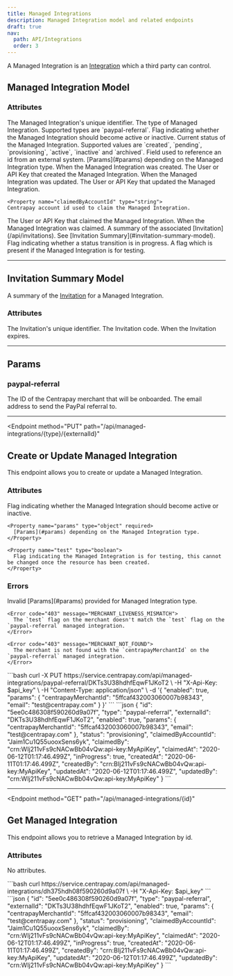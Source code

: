 ```yaml
---
title: Managed Integrations
description: Managed Integration model and related endpoints
draft: true
nav:
  path: API/Integrations
  order: 3
---
```


A Managed Integration is an [Integration](/api/integrations)  which a third party can control.

## Managed Integration Model

### Attributes

<Properties>
  <Property name="id" type="string">
    The Managed Integration's unique identifier.
  </Property>

  <Property name="type" type="string">
    The type of Managed Integration. Supported types are `paypal-referral`.
  </Property>

  <Property name="enabled" type="boolean">
    Flag indicating whether the Managed Integration should become active or inactive.
  </Property>

  <Property name="status" type="string">
    Current status of the Managed Integration. Supported values are `created`, `pending`, `provisioning`, `active`, `inactive` and `archived`.
  </Property>

  <Property name="externalId" type="string">
    Field used to reference an id from an external system.
  </Property>

  <Property name="params" type="object">
    [Params](#params) depending on the Managed Integration type.
  </Property>

  <Property name="createdAt" type="timestamp">
    When the Managed Integration was created.
  </Property>

  <Property name="createdBy" type="crn">
    The User or API Key that created the Managed Integration.
  </Property>

  <Property name="updatedAt" type="timestamp">
    When the Managed Integration was updated.
  </Property>

  <Property name="updatedBy" type="crn">
    The User or API Key that updated the Managed Integration.
  </Property>

    <Property name="claimedByAccountId" type="string">
    Centrapay account id used to claim the Managed Integration.
  </Property>

  <Property name="claimedBy" type="crn">
    The User or API Key that claimed the Managed Integration.
  </Property>

  <Property name="claimedAt" type="timestamp">
    When the Managed Integration was claimed.
  </Property>

  <Property name="invitation" type="object">
    A summary of the associated [Invitation](/api/invitations). See [Invitation Summary](#invitation-summary-model).
  </Property>

  <Property name="inProgress" type="boolean">
    Flag indicating whether a status transition is in progress.
  </Property>

  <Property name="test" type="boolean">
    A flag which is present if the Managed Integration is for testing.
  </Property>
</Properties>

---

## Invitation Summary Model

A summary of the [Invitation](/api/invitations) for a Managed Integration.

### Attributes

<Properties>
  <Property name="id" type="string">
    The Invitation's unique identifier.
  </Property>

  <Property name="code" type="string">
    The Invitation code.
  </Property>

  <Property name="expiresAt" type="timestamp">
    When the Invitation expires.
  </Property>
</Properties>

---

## Params

### paypal-referral

<Properties>
  <Property name="centrapayMerchantId" type="string">
    The ID of the Centrapay merchant that will be onboarded.
  </Property>

  <Property name="email" type="string">
    The email address to send the PayPal referral to.
  </Property>
</Properties>

---

<Endpoint
  method="PUT"
  path="/api/managed-integrations/{type}/{externalId}"
>
  ## Create or Update Managed Integration

  This endpoint allows you to create or update a Managed Integration.

  ### Attributes
  <Properties>
    <Property name="enabled" type="boolean" required>
      Flag indicating whether the Managed Integration should become active or inactive.
    </Property>

    <Property name="params" type="object" required>
      [Params](#params) depending on the Managed Integration type.
    </Property>

    <Property name="test" type="boolean">
      Flag indicating the Managed Integration is for testing, this cannot be changed once the resource has been created.
    </Property>
  </Properties>

  ### Errors
  <Properties>
    <Error code="400" message="INVALID_PARAMS">
      Invalid [Params](#params) provided for Managed Integration type.
    </Error>

    <Error code="403" message="MERCHANT_LIVENESS_MISMATCH">
      The `test` flag on the merchant doesn't match the `test` flag on the `paypal-referral` managed integration.
    </Error>

    <Error code="403" message="MERCHANT_NOT_FOUND">
      The merchant is not found with the `centrapayMerchantId` on the `paypal-referral` managed integration.
    </Error>
  </Properties>

  <CodePanel slot="code-examples" title="Request" method="PUT" path="/api/managed-integrations/{type}/{externalId}">
    ```bash
    curl -X PUT https://service.centrapay.com/api/managed-integrations/paypal-referral/DKTs3U38hdhfEqwF1JKoT2 \
      -H "X-Api-Key: $api_key" \
      -H "Content-Type: application/json" \
      -d '{
        "enabled": true,
        "params": {
          "centrapayMerchantId": "5ffcaf432003060007b98343",
          "email": "test@centrapay.com"
        }
      }'
    ```
  </CodePanel>

  <CodePanel slot="code-examples" title="Response">
    ```json
    {
      "id": "5ee0c486308f590260d9a07f",
      "type": "paypal-referral",
      "externalId": "DKTs3U38hdhfEqwF1JKoT2",
      "enabled": true,
      "params": {
        "centrapayMerchantId": "5ffcaf432003060007b98343",
        "email": "test@centrapay.com"
      },
      "status": "provisioning",
      "claimedByAccountId": "Jaim1Cu1Q55uooxSens6yk",
      "claimedBy": "crn:WIj211vFs9cNACwBb04vQw:api-key:MyApiKey",
      "claimedAt": "2020-06-12T01:17:46.499Z",
      "inProgress": true,
      "createdAt": "2020-06-11T01:17:46.499Z",
      "createdBy": "crn:BIj211vFs9cNACwBb04vQw:api-key:MyApiKey",
      "updatedAt": "2020-06-12T01:17:46.499Z",
      "updatedBy": "crn:WIj211vFs9cNACwBb04vQw:api-key:MyApiKey"
    }
    ```
  </CodePanel>

</Endpoint>

---

<Endpoint
  method="GET"
  path="/api/managed-integrations/{id}"
>
  ## Get Managed Integration

  This endpoint allows you to retrieve a Managed Integration by id.

  ### Attributes
  No attributes.

  <CodePanel slot="code-examples" title="Request" method="GET" path="/api/managed-integrations/{id}">
    ```bash
    curl https://service.centrapay.com/api/managed-integrations/dh375hdh08f590260d9a07f \
      -H "X-Api-Key: $api_key"
    ```
  </CodePanel>

  <CodePanel slot="code-examples" title="Response">
    ```json
    {
      "id": "5ee0c486308f590260d9a07f",
      "type": "paypal-referral",
      "externalId": "DKTs3U38hdhfEqwF1JKoT2",
      "enabled": true,
      "params": {
        "centrapayMerchantId": "5ffcaf432003060007b98343",
        "email": "test@centrapay.com"
      },
      "status": "provisioning",
      "claimedByAccountId": "Jaim1Cu1Q55uooxSens6yk",
      "claimedBy": "crn:WIj211vFs9cNACwBb04vQw:api-key:MyApiKey",
      "claimedAt": "2020-06-12T01:17:46.499Z",
      "inProgress": true,
      "createdAt": "2020-06-11T01:17:46.499Z",
      "createdBy": "crn:BIj211vFs9cNACwBb04vQw:api-key:MyApiKey",
      "updatedAt": "2020-06-12T01:17:46.499Z",
      "updatedBy": "crn:WIj211vFs9cNACwBb04vQw:api-key:MyApiKey"
    }
    ```
  </CodePanel>

</Endpoint>

